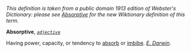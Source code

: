 ''This definition is taken from a public domain 1913 edition of Webster's Dictionary: please see [[Absorptive]] for the new Wiktionary definition of this term.''

'''Absorptive''', ''<code>[[adjective (part of speech)|adjective]]</code>''

Having power, capacity, or tendency to [[absorb]] or [[imbibe]]. ''[[E. Darwin (source)|E. Darwin]].''